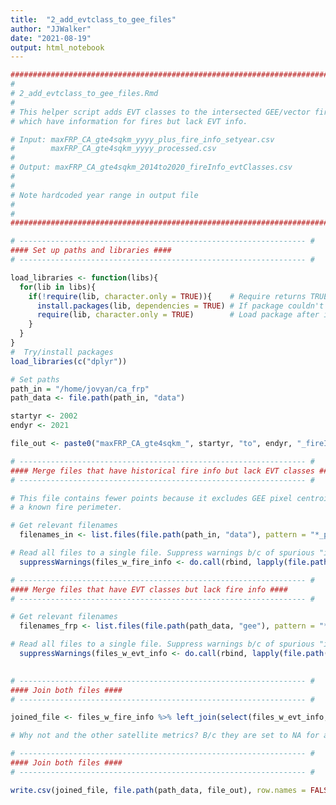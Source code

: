 ```yaml
---
title:  "2_add_evtclass_to_gee_files"
author: "JJWalker"
date: "2021-08-19"
output: html_notebook
---
```


```r

########################################################################### #
# 
# 2_add_evtclass_to_gee_files.Rmd
#
# This helper script adds EVT classes to the intersected GEE/vector fire files,
# which have information for fires but lack EVT info.

# Input: maxFRP_CA_gte4sqkm_yyyy_plus_fire_info_setyear.csv
#        maxFRP_CA_gte4sqkm_yyyy_processed.csv
#
# Output: maxFRP_CA_gte4sqkm_2014to2020_fireInfo_evtClasses.csv
# 
#
# Note hardcoded year range in output file
#
#
########################################################################### #
```



```r

# ---------------------------------------------------------------- #
#### Set up paths and libraries ####
# ---------------------------------------------------------------- #

load_libraries <- function(libs){
  for(lib in libs){
    if(!require(lib, character.only = TRUE)){    # Require returns TRUE if package loaded
      install.packages(lib, dependencies = TRUE) # If package couldn't load, re-install
      require(lib, character.only = TRUE)        # Load package after installing
    }
  }
}
#  Try/install packages
load_libraries(c("dplyr"))

# Set paths
path_in = "/home/jovyan/ca_frp"
path_data <- file.path(path_in, "data")

startyr <- 2002
endyr <- 2021

file_out <- paste0("maxFRP_CA_gte4sqkm_", startyr, "to", endyr, "_fireInfo_evtClasses.csv")

```


```r

# ---------------------------------------------------------------- #
#### Merge files that have historical fire info but lack EVT classes ####
# ---------------------------------------------------------------- #

# This file contains fewer points because it excludes GEE pixel centroids that do not intersect
# a known fire perimeter. 

# Get relevant filenames
  filenames_in <- list.files(file.path(path_in, "data"), pattern = "*_plus_fire_info_setyear.csv")

# Read all files to a single file. Suppress warnings b/c of spurious "incomplete last line" error
  suppressWarnings(files_w_fire_info <- do.call(rbind, lapply(file.path(path_data, filenames_in), read.csv, row.names=NULL)))

```


```r

# ---------------------------------------------------------------- #
#### Merge files that have EVT classes but lack fire info ####
# ---------------------------------------------------------------- #

# Get relevant filenames
  filenames_frp <- list.files(file.path(path_data, "gee"), pattern = "*_processed.csv")

# Read all files to a single file. Suppress warnings b/c of spurious "incomplete last line" error
  suppressWarnings(files_w_evt_info <- do.call(rbind, lapply(file.path(path_data, "gee", filenames_frp), read.csv, row.names=NULL)))
  
```


```r

# ---------------------------------------------------------------- #
#### Join both files ####
# ---------------------------------------------------------------- #

joined_file <- files_w_fire_info %>% left_join(select(files_w_evt_info, index, MaxFRP, sample, satellite, pixelarea, starts_with("class")), by = c("index", "pixelarea"))

# Why not and the other satellite metrics? B/c they are set to NA for all years in which the MODIS year != fire year, so it will not be equal between files. 

```


```r

# ---------------------------------------------------------------- #
#### Join both files ####
# ---------------------------------------------------------------- #

write.csv(joined_file, file.path(path_data, file_out), row.names = FALSE)


```
